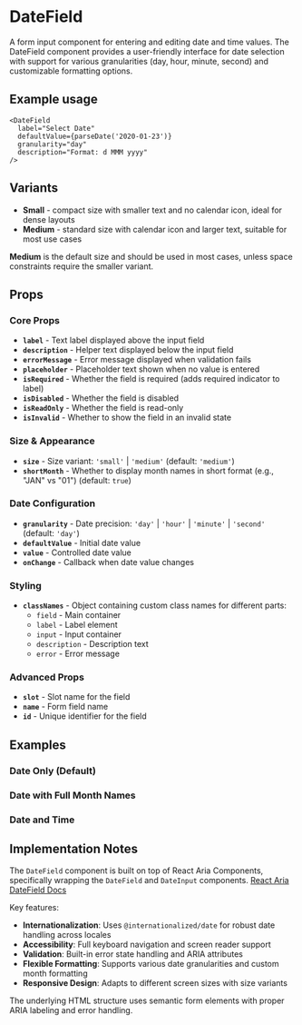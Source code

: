 

<Meta of={DateFieldStories} />

# DateField
A form input component for entering and editing date and time values. The DateField component provides a user-friendly interface for date selection with support for various granularities (day, hour, minute, second) and customizable formatting options.

## Example usage
```tsx
<DateField
  label="Select Date"
  defaultValue={parseDate('2020-01-23')}
  granularity="day"
  description="Format: d MMM yyyy"
/>
```

## Variants

* **Small** - compact size with smaller text and no calendar icon, ideal for dense layouts
* **Medium** - standard size with calendar icon and larger text, suitable for most use cases

**Medium** is the default size and should be used in most cases, unless space constraints require the smaller variant.

<Canvas of={DateFieldStories.Default} />

## Props

### Core Props
- **`label`** - Text label displayed above the input field
- **`description`** - Helper text displayed below the input field
- **`errorMessage`** - Error message displayed when validation fails
- **`placeholder`** - Placeholder text shown when no value is entered
- **`isRequired`** - Whether the field is required (adds required indicator to label)
- **`isDisabled`** - Whether the field is disabled
- **`isReadOnly`** - Whether the field is read-only
- **`isInvalid`** - Whether to show the field in an invalid state

### Size & Appearance
- **`size`** - Size variant: `'small'` | `'medium'` (default: `'medium'`)
- **`shortMonth`** - Whether to display month names in short format (e.g., "JAN" vs "01") (default: `true`)

### Date Configuration
- **`granularity`** - Date precision: `'day'` | `'hour'` | `'minute'` | `'second'` (default: `'day'`)
- **`defaultValue`** - Initial date value
- **`value`** - Controlled date value
- **`onChange`** - Callback when date value changes

### Styling
- **`classNames`** - Object containing custom class names for different parts:
  - `field` - Main container
  - `label` - Label element
  - `input` - Input container
  - `description` - Description text
  - `error` - Error message

### Advanced Props
- **`slot`** - Slot name for the field
- **`name`** - Form field name
- **`id`** - Unique identifier for the field

## Examples

### Date Only (Default)
<Canvas of={DateFieldStories.Default} />

### Date with Full Month Names
<Canvas of={DateFieldStories.WithoutShortMonth} />

### Date and Time
<Canvas of={DateFieldStories.DateTime} />

## Implementation Notes
The `DateField` component is built on top of React Aria Components, specifically wrapping the `DateField` and `DateInput` components. [React Aria DateField Docs](https://react-spectrum.adobe.com/react-spectrum/DateField.html)

Key features:
- **Internationalization**: Uses `@internationalized/date` for robust date handling across locales
- **Accessibility**: Full keyboard navigation and screen reader support
- **Validation**: Built-in error state handling and ARIA attributes
- **Flexible Formatting**: Supports various date granularities and custom month formatting
- **Responsive Design**: Adapts to different screen sizes with size variants

The underlying HTML structure uses semantic form elements with proper ARIA labeling and error handling.
